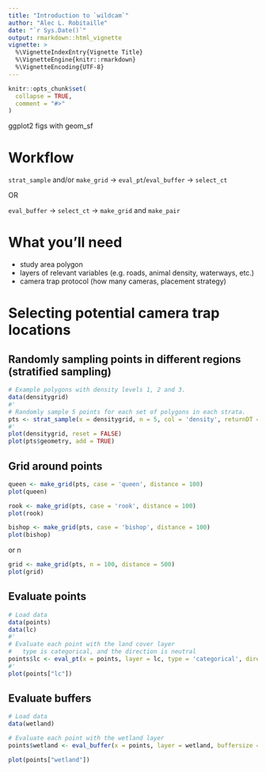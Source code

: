 ```yaml
---
title: "Introduction to `wildcam`"
author: "Alec L. Robitaille"
date: "`r Sys.Date()`"
output: rmarkdown::html_vignette
vignette: >
  %\VignetteIndexEntry{Vignette Title}
  %\VignetteEngine{knitr::rmarkdown}
  %\VignetteEncoding{UTF-8}
---
```


```r
knitr::opts_chunk$set(
  collapse = TRUE,
  comment = "#>"
)
```


ggplot2 figs with geom_sf



# Workflow
`strat_sample` and/or `make_grid` -> `eval_pt`/`eval_buffer` -> `select_ct`

OR

`eval_buffer` -> `select_ct` -> `make_grid` and `make_pair` 



# What you'll need
* study area polygon
* layers of relevant variables (e.g. roads, animal density, waterways, etc.)
* camera trap protocol (how many cameras, placement strategy)


# Selecting potential camera trap locations
## Randomly sampling points in different regions (stratified sampling)

```r
# Example polygons with density levels 1, 2 and 3.
data(densitygrid)
#'
# Randomly sample 5 points for each set of polygons in each strata.
pts <- strat_sample(x = densitygrid, n = 5, col = 'density', returnDT = FALSE)
#'
plot(densitygrid, reset = FALSE)
plot(pts$geometry, add = TRUE)

```

## Grid around points

```r
queen <- make_grid(pts, case = 'queen', distance = 100)
plot(queen)

rook <- make_grid(pts, case = 'rook', distance = 100)
plot(rook)

bishop <- make_grid(pts, case = 'bishop', distance = 100)
plot(bishop)
```

or n

```r
grid <- make_grid(pts, n = 100, distance = 500)
plot(grid)

```




## Evaluate points
```r
# Load data
data(points)
data(lc)
#'
# Evaluate each point with the land cover layer
#   type is categorical, and the direction is neutral
points$lc <- eval_pt(x = points, layer = lc, type = 'categorical', direction = 'neutral')
#'
plot(points["lc"])
```


## Evaluate buffers
```r
# Load data
data(wetland)

# Evaluate each point with the wetland layer
points$wetland <- eval_buffer(x = points, layer = wetland, buffersize = 150, type = 'binary', direction = 'positive')

plot(points["wetland"])
```


